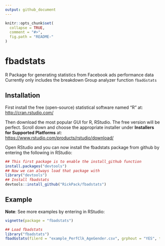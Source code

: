 ---
output: github_document
---

<!-- README.md is generated from README.Rmd. Please edit that file -->

```{r, echo = FALSE}
knitr::opts_chunk$set(
  collapse = TRUE,
  comment = "#>",
  fig.path = "README-"
)
```

# fbadstats

R Package for generating statistics from Facebook ads performance data
Currently only includes the breakdown Group analyzer function `fbadGstats`

## Installation

First install the free (open-source) statistical software named "R" at:
[http://cran.rstudio.com/](http://cran.rstudio.com/)

Then download the most popular GUI for R, RStudio. The free version will be perfect. Scroll down and choose the appropriate installer under **Installers for Supported Platforms** at:
[https://www.rstudio.com/products/rstudio/download/](https://www.rstudio.com/products/rstudio/download/)

Open RStudio and you can now install the fbadstats package from github by entering the following in RStudio:
```{r gh-installation, eval = FALSE}
## This first package is to enable the install_github function
install.packages("devtools")
## Now we can always load that package with
library("devtools")
## Install fbadstats
devtools::install_github("RickPack/fbadstats")
```

## Example
**Note**: See more examples by entering in RStudio:
```{r, eval = FALSE}
vignette(package = "fbadstats")
```

```{r example, fig.width = 15, fig_height = 15}
## Load fbadstats
library("fbadstats")
fbadGstats(filerd = "example_PerfClk_AgeGender.csv", grphout = "YES", tblout = "BEST")
```
